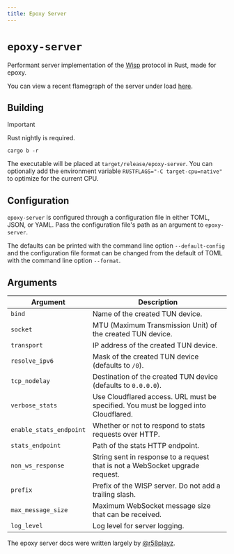 ```yaml
---
title: Epoxy Server
---
```


# `epoxy-server`
Performant server implementation of the [Wisp](/wisp) protocol in Rust, made for epoxy.

You can view a recent flamegraph of the server under load [here](flamegraph.svg?raw=true).

## Building
> [!IMPORTANT]
> Rust nightly is required.

```
cargo b -r
```
The executable will be placed at `target/release/epoxy-server`.
You can optionally add the environment variable `RUSTFLAGS="-C target-cpu=native"` to optimize for the current CPU.

## Configuration
`epoxy-server` is configured through a configuration file in either TOML, JSON, or YAML. Pass the configuration file's path as an argument to `epoxy-server`.

The defaults can be printed with the command line option `--default-config` and the configuration file format can be changed from the default of TOML with the command line option `--format`. 

## Arguments

| Argument                | Description                                                                                                  |
|-------------------------|--------------------------------------------------------------------------------------------------------------|
| `bind`                  | Name of the created TUN device.                                                                              |
| `socket`                | MTU (Maximum Transmission Unit) of the created TUN device.                                                   |
| `transport`             | IP address of the created TUN device.                                                                        |
| `resolve_ipv6`          | Mask of the created TUN device (defaults to `/0`).                                                           |
| `tcp_nodelay`           | Destination of the created TUN device (defaults to `0.0.0.0`).                                               |
| `verbose_stats`         | Use Cloudflared access. URL must be specified. You must be logged into Cloudflared.                          |
| `enable_stats_endpoint` | Whether or not to respond to stats requests over HTTP.                                                       |
| `stats_endpoint`        | Path of the stats HTTP endpoint.                                                                             |
| `non_ws_response`       | String sent in response to a request that is not a WebSocket upgrade request.                                |
| `prefix`                | Prefix of the WISP server. Do not add a trailing slash.                                                      |
| `max_message_size`      | Maximum WebSocket message size that can be received.                                                         |
| `log_level`             | Log level for server logging.                                                                                |


The epoxy server docs were written largely by [@r58playz](https://github.com/r58playz).